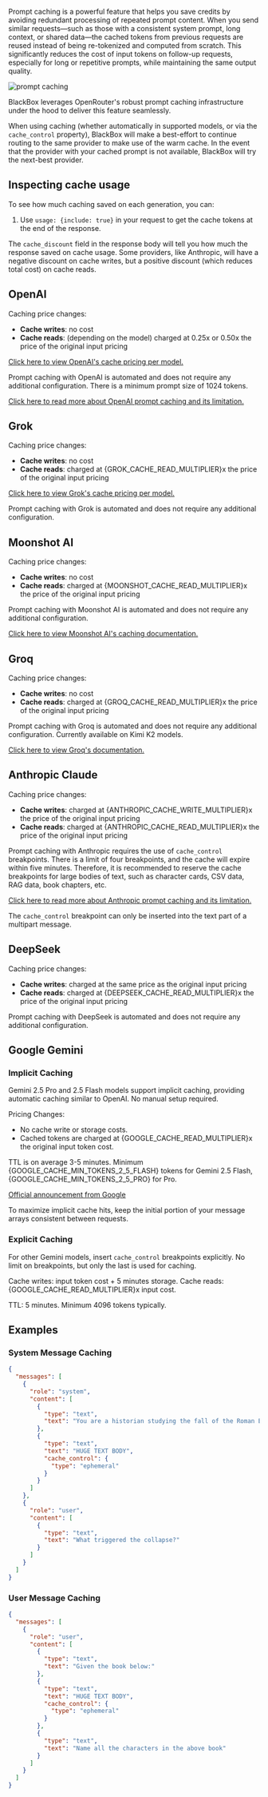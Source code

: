 

Prompt caching is a powerful feature that helps you save credits by avoiding redundant processing of repeated prompt content. When you send similar requests—such as those with a consistent system prompt, long context, or shared data—the cached tokens from previous requests are reused instead of being re-tokenized and computed from scratch. This significantly reduces the cost of input tokens on follow-up requests, especially for long or repetitive prompts, while maintaining the same output quality.

![prompt caching](/images/prompt-caching.png)

BlackBox leverages OpenRouter's robust prompt caching infrastructure under the hood to deliver this feature seamlessly. 

When using caching (whether automatically in supported models, or via the `cache_control` property), BlackBox will make a best-effort to continue routing to the same provider to make use of the warm cache. In the event that the provider with your cached prompt is not available, BlackBox will try the next-best provider.

## Inspecting cache usage

To see how much caching saved on each generation, you can:
1. Use `usage: {include: true}` in your request to get the cache tokens at the end of the response.

The `cache_discount` field in the response body will tell you how much the response saved on cache usage. Some providers, like Anthropic, will have a negative discount on cache writes, but a positive discount (which reduces total cost) on cache reads.

## OpenAI

Caching price changes:

- **Cache writes**: no cost
- **Cache reads**: (depending on the model) charged at 0.25x or 0.50x the price of the original input pricing

[Click here to view OpenAI's cache pricing per model.](https://platform.openai.com/docs/pricing)

Prompt caching with OpenAI is automated and does not require any additional configuration. There is a minimum prompt size of 1024 tokens.

[Click here to read more about OpenAI prompt caching and its limitation.](https://platform.openai.com/docs/guides/prompt-caching)

## Grok

Caching price changes:

- **Cache writes**: no cost
- **Cache reads**: charged at {GROK_CACHE_READ_MULTIPLIER}x the price of the original input pricing

[Click here to view Grok's cache pricing per model.](https://docs.x.ai/docs/models#models-and-pricing)

Prompt caching with Grok is automated and does not require any additional configuration.

## Moonshot AI

Caching price changes:

- **Cache writes**: no cost
- **Cache reads**: charged at {MOONSHOT_CACHE_READ_MULTIPLIER}x the price of the original input pricing

Prompt caching with Moonshot AI is automated and does not require any additional configuration.

[Click here to view Moonshot AI's caching documentation.](https://platform.moonshot.ai/docs/api/caching)

## Groq

Caching price changes:

- **Cache writes**: no cost
- **Cache reads**: charged at {GROQ_CACHE_READ_MULTIPLIER}x the price of the original input pricing

Prompt caching with Groq is automated and does not require any additional configuration. Currently available on Kimi K2 models.

[Click here to view Groq's documentation.](https://console.groq.com/docs/prompt-caching)

## Anthropic Claude

Caching price changes:

- **Cache writes**: charged at {ANTHROPIC_CACHE_WRITE_MULTIPLIER}x the price of the original input pricing
- **Cache reads**: charged at {ANTHROPIC_CACHE_READ_MULTIPLIER}x the price of the original input pricing

Prompt caching with Anthropic requires the use of `cache_control` breakpoints. There is a limit of four breakpoints, and the cache will expire within five minutes. Therefore, it is recommended to reserve the cache breakpoints for large bodies of text, such as character cards, CSV data, RAG data, book chapters, etc.

[Click here to read more about Anthropic prompt caching and its limitation.](https://docs.anthropic.com/en/docs/build-with-claude/prompt-caching)

The `cache_control` breakpoint can only be inserted into the text part of a multipart message.

## DeepSeek

Caching price changes:

- **Cache writes**: charged at the same price as the original input pricing
- **Cache reads**: charged at {DEEPSEEK_CACHE_READ_MULTIPLIER}x the price of the original input pricing

Prompt caching with DeepSeek is automated and does not require any additional configuration.

## Google Gemini

### Implicit Caching

Gemini 2.5 Pro and 2.5 Flash models support implicit caching, providing automatic caching similar to OpenAI. No manual setup required.

Pricing Changes:

- No cache write or storage costs.
- Cached tokens are charged at {GOOGLE_CACHE_READ_MULTIPLIER}x the original input token cost.

TTL is on average 3-5 minutes. Minimum {GOOGLE_CACHE_MIN_TOKENS_2_5_FLASH} tokens for Gemini 2.5 Flash, {GOOGLE_CACHE_MIN_TOKENS_2_5_PRO} for Pro.

[Official announcement from Google](https://developers.googleblog.com/en/gemini-2-5-models-now-support-implicit-caching/)

<Tip>
  To maximize implicit cache hits, keep the initial portion of your message arrays consistent between requests.
</Tip>

### Explicit Caching

For other Gemini models, insert `cache_control` breakpoints explicitly. No limit on breakpoints, but only the last is used for caching.

Cache writes: input token cost + 5 minutes storage. Cache reads: {GOOGLE_CACHE_READ_MULTIPLIER}x input cost.

TTL: 5 minutes. Minimum 4096 tokens typically.

## Examples

### System Message Caching

```json
{
  "messages": [
    {
      "role": "system",
      "content": [
        {
          "type": "text",
          "text": "You are a historian studying the fall of the Roman Empire. You know the following book very well:"
        },
        {
          "type": "text",
          "text": "HUGE TEXT BODY",
          "cache_control": {
            "type": "ephemeral"
          }
        }
      ]
    },
    {
      "role": "user",
      "content": [
        {
          "type": "text",
          "text": "What triggered the collapse?"
        }
      ]
    }
  ]
}
```

### User Message Caching

```json
{
  "messages": [
    {
      "role": "user",
      "content": [
        {
          "type": "text",
          "text": "Given the book below:"
        },
        {
          "type": "text",
          "text": "HUGE TEXT BODY",
          "cache_control": {
            "type": "ephemeral"
          }
        },
        {
          "type": "text",
          "text": "Name all the characters in the above book"
        }
      ]
    }
  ]
}
```
